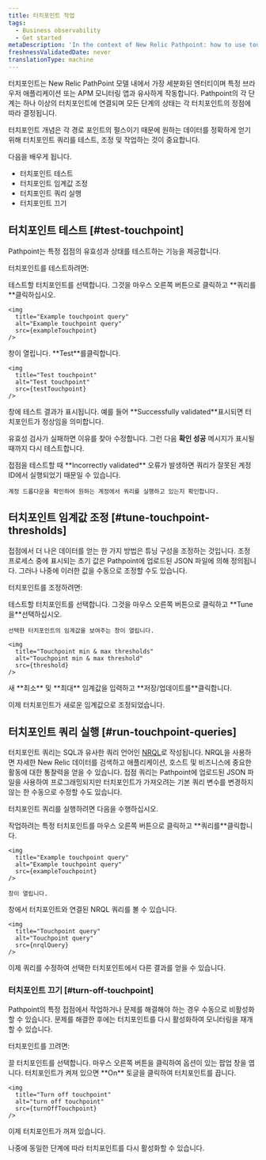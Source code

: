 ```yaml
---
title: 터치포인트 작업
tags:
  - Business observability
  - Get started
metaDescription: 'In the context of New Relic Pathpoint: how to use touchpoints. Learn how to test and tune touchpoints to fit your business journey''s need.'
freshnessValidatedDate: never
translationType: machine
---
```


 




터치포인트는 New Relic PathPoint 모델 내에서 가장 세분화된 엔터티이며 특정 브라우저 애플리케이션 또는 APM 모니터링 앱과 유사하게 작동합니다. Pathpoint의 각 단계는 하나 이상의 터치포인트에 연결되며 모든 단계의 상태는 각 터치포인트의 정점에 따라 결정됩니다.

터치포인트 개념은 각 경로 포인트의 펄스이기 때문에 원하는 데이터를 정확하게 얻기 위해 터치포인트 쿼리를 테스트, 조정 및 작업하는 것이 중요합니다.

다음을 배우게 됩니다.

* 터치포인트 테스트
* 터치포인트 임계값 조정
* 터치포인트 쿼리 실행
* 터치포인트 끄기

## 터치포인트 테스트 [#test-touchpoint]

Pathpoint는 특정 접점의 유효성과 상태를 테스트하는 기능을 제공합니다.

터치포인트를 테스트하려면:

<Steps>
  <Step>
    테스트할 터치포인트를 선택합니다. 그것을 마우스 오른쪽 버튼으로 클릭하고 **쿼리를**클릭하십시오.

    <img
      title="Example touchpoint query"
      alt="Example touchpoint query"
      src={exampleTouchpoint}
    />
  </Step>

  <Step>
    창이 열립니다. **Test**를클릭합니다.

    <img
      title="Test touchpoint"
      alt="Test touchpoint"
      src={testTouchpoint}
    />
  </Step>

  <Step>
    창에 테스트 결과가 표시됩니다. 예를 들어 **Successfully validated**표시되면 터치포인트가 정상임을 의미합니다.
  </Step>

  유효성 검사가 실패하면 이유를 찾아 수정합니다. 그런 다음 **확인 성공** 메시지가 표시될 때까지 다시 테스트합니다.

  <Callout variant="important">
    접점을 테스트할 때 **Incorrectly validated** 오류가 발생하면 쿼리가 잘못된 계정 ID에서 실행되었기 때문일 수 있습니다.

    계정 드롭다운을 확인하여 원하는 계정에서 쿼리를 실행하고 있는지 확인합니다.
  </Callout>
</Steps>

## 터치포인트 임계값 조정 [#tune-touchpoint-thresholds]

접점에서 더 나은 데이터를 얻는 한 가지 방법은 튜닝 구성을 조정하는 것입니다. 조정 프로세스 중에 표시되는 초기 값은 Pathpoint에 업로드된 JSON 파일에 의해 정의됩니다. 그러나 나중에 이러한 값을 수동으로 조정할 수도 있습니다.

터치포인트를 조정하려면:

<Steps>
  <Step>
    테스트할 터치포인트를 선택합니다. 그것을 마우스 오른쪽 버튼으로 클릭하고 **Tune 을**선택하십시오.

    선택한 터치포인트의 임계값을 보여주는 창이 열립니다.

    <img
      title="Touchpoint min & max thresholds"
      alt="Touchpoint min & max threshold"
      src={threshold}
    />
  </Step>

  <Step>
    새 **최소** 및 **최대** 임계값을 입력하고 **저장/업데이트를**클릭합니다.
  </Step>

  이제 터치포인트가 새로운 임계값으로 조정되었습니다.
</Steps>

## 터치포인트 쿼리 실행 [#run-touchpoint-queries]

터치포인트 쿼리는 SQL과 유사한 쿼리 언어인 [NRQL](/docs/query-your-data/nrql-new-relic-query-language/get-started/introduction-nrql-new-relics-query-language)로 작성됩니다. NRQL을 사용하면 자세한 New Relic 데이터를 검색하고 애플리케이션, 호스트 및 비즈니스에 중요한 활동에 대한 통찰력을 얻을 수 있습니다. 접점 쿼리는 Pathpoint에 업로드된 JSON 파일을 사용하여 프로그래밍되지만 터치포인트가 가져오려는 기본 쿼리 변수를 변경하지 않는 한 수동으로 수정할 수도 있습니다.

터치포인트 쿼리를 실행하려면 다음을 수행하십시오.

<Steps>
  <Step>
    작업하려는 특정 터치포인트를 마우스 오른쪽 버튼으로 클릭하고 **쿼리를**클릭합니다.

    <img
      title="Example touchpoint query"
      alt="Example touchpoint query"
      src={exampleTouchpoint}
    />

    창이 열립니다.
  </Step>

  <Step>
    창에서 터치포인트와 연결된 NRQL 쿼리를 볼 수 있습니다.

    <img
      title="Touchpoint query"
      alt="Touchpoint query"
      src={nrqlQuery}
    />
  </Step>

  이제 쿼리를 수정하여 선택한 터치포인트에서 다른 결과를 얻을 수 있습니다.
</Steps>

### 터치포인트 끄기 [#turn-off-touchpoint]

Pathpoint의 특정 접점에서 작업하거나 문제를 해결해야 하는 경우 수동으로 비활성화할 수 있습니다. 문제를 해결한 후에는 터치포인트를 다시 활성화하여 모니터링을 재개할 수 있습니다.

터치포인트를 끄려면:

<Steps>
  <Step>
    끌 터치포인트를 선택합니다. 마우스 오른쪽 버튼을 클릭하여 옵션이 있는 팝업 창을 엽니다.
  </Step>

  <Step>
    터치포인트가 켜져 있으면 **On** 토글을 클릭하여 터치포인트를 끕니다.

    <img
      title="Turn off touchpoint"
      alt="turn off touchpoint"
      src={turnOffTouchpoint}
    />

  이제 터치포인트가 꺼져 있습니다.

  나중에 동일한 단계에 따라 터치포인트를 다시 활성화할 수 있습니다.

  </Step>
  
</Steps>